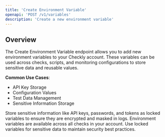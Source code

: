 ```yaml
---
title: 'Create Environment Variable'
openapi: 'POST /v1/variables'
description: 'Create a new environment variable'
---
```


## Overview

The Create Environment Variable endpoint allows you to add new environment variables to your Checkly account. These variables can be used across checks, scripts, and monitoring configurations to store sensitive data and reusable values.

**Common Use Cases**:
- API Key Storage
- Configuration Values
- Test Data Management
- Sensitive Information Storage

<Warning>
Store sensitive information like API keys, passwords, and tokens as locked variables to ensure they are encrypted and masked in logs.
</Warning>

<Note>
Environment variables are available across all checks in your account. Use locked variables for sensitive data to maintain security best practices.
</Note>